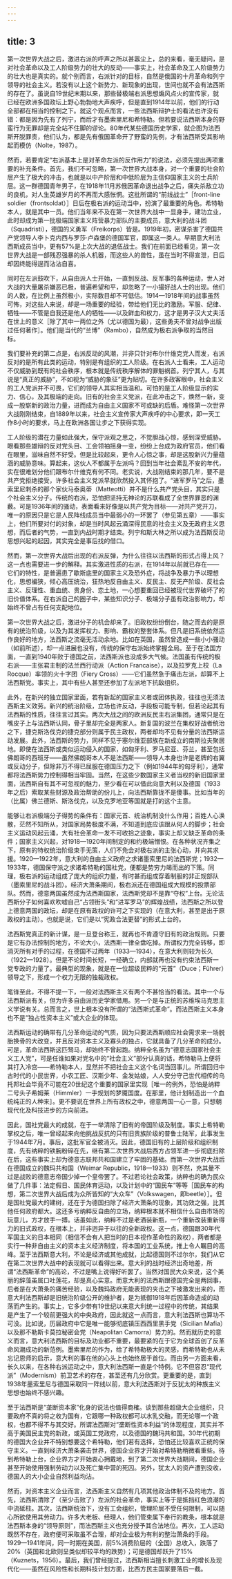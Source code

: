 ```yaml
---
---
---
```

title: 3
---




第一次世界大战之后，激进右派的呼声之所以甚嚣尘上，总的来看，毫无疑问，是对社会革命以及工人阶级势力的壮大的反动——事实上，社会革命及工人阶级势力的壮大也是真实的。就个别而言，右派针对的目标，自然是俄国的十月革命和列宁领导的社会主义。若没有以上这个新势力、新现象的出现，世间也就不会有法西斯的存在了。虽说自19世纪末期以来，那些替极端右派思想煽风点火的宣传家，就已经在欧洲多国政坛上野心勃勃地大声疾呼，但是直到1914年以前，他们的行动全部都在相当的控制之下。就这个观点而言，一些法西斯辩护士的看法也许没有错：都是因为先有了列宁，而后才有墨索里尼和希特勒。但若要说法西斯本身的野蛮行为无罪却是完全站不住脚的谬论。80年代某些德国历史学家，就企图为法西斯开脱罪责，他们认为，都是先有俄国革命开了野蛮的先例，才有法西斯受其影响起而模仿（Nolte，1987）。

然而，若要肯定“右派基本上是对革命左派的反作用力”的说法，必须先提出两项重要的补充条件。首先，我们不可忽略，第一次世界大战本身，对一个重要的社会阶层产生了极大的冲击，也就是以中产阶层和中低阶层为主信仰国家主义的士兵阶层。这一群德国青年男子，在1918年11月苏俄因革命退出战争之后，痛失杀敌立功的良机，对人生英雄岁月的不再而大感怅惘。这批所谓的“前线战士”［front-line soldier（frontsoldat）］日后在极右派的运动当中，扮演了最重要的角色。希特勒本人，就是其中一员。他们当年来不及在第一次世界大战中一显身手，建功立业，此时却成为第一批极端国家主义阵营暴力部队的主要成员，意大利的战斗团（Squadristi），德国的义勇军（Freikorps）皆是。1919年初，密谋杀害了德国共产党领导人李卜克内西与罗莎·卢森堡的德国军官，即属这一类人。早期意大利法西斯成员当中，更有57%是上次大战的退伍战士。我们在前面已经看见，第一次世界大战是一部残忍强暴的杀人机器，而这些人的兽性，虽在当时不得宣泄，日后却因终能得逞而沾沾自喜。

同时在左派鼓吹下，从自由派人士开始，一直到反战、反军事的各种运动，世人对大战的大量屠杀嫌恶已极，普遍希望和平，却忽略了一小撮好战人士的出现。他们的人数，在比例上虽然极小，实际数目却不可低估。1914—1918年间的战事虽然可怖，对这些人来说，却是一场重要的经验，带给他们无比的激励。军服、纪律、牺牲——不管是自我还是他人的牺牲——以及鲜血和权力，这才是男子汉大丈夫活在世上的意义［除了其中一两位之外（尤以德国为最），这些勇夫不曾对战争出版过任何著作］。他们是当代的“兰博”（Rambo），自然成为极右派争取的当然目标。

我们要补充的第二点是，右派反动的风潮，并非只针对布尔什维克党人而发，右派反对的是所有此类的运动，特别是有组织的工人阶级。在右派人士看来，工人运动不仅威胁到既有的社会秩序，根本就是传统秩序解体的罪魁祸首。列宁其人，与其说是“真正的威胁”，不如视为“威胁的象征”更为贴切。在许多政客眼中，社会主义的工人党派并不可畏，它们的领导人其实相当温和。可怕的是工人阶级显示的实力、信心，及其极端的走向。旧有的社会主义党派，在此冲击之下，焕然一新，变成一股崭新的政治力量，进而成为自由主义国家不可或缺的后盾。难怪第一次世界大战刚刚结束，自1889年以来，社会主义宣传家大声疾呼的中心要求，即一天工作8小时的要求，马上在欧洲各国让步之下获得实现。

工人阶级的潜在力量如此强大，保守派观之思之，不觉胆战心惊，感到深受威胁。眼看那些雄辩的反对党头目、工会领袖摇身一变，纷纷上台成为政府官员，他们看在眼里，滋味自然不好受。但是比较起来，更令人心惊之事，却是这股新兴力量蕴涵的威胁意味。算起来，这伙人不都属于左派吗？回到当年社会紊乱不安的年代，实在很难划分他们跟布尔什维克有何不同。老实说，大战刚结束的那几年，要不是共产党拒绝接受，许多社会主义党派早就欣然投入其怀抱了。“进军罗马”之后，墨索里尼刺杀的那个家伙马泰奥蒂（Matteotti）并不是什么共产党头目，其实只是个社会主义分子。传统的右派，恐怕把坚持无神论的苏联看成了全世界罪恶的渊薮。可是1936年间的骚动，表面看来好像是以共产党为目标——对共产党开刀，唯一的原因只是它是人民阵线成员当中最弱小的一环罢了（参见第五章）——事实上，他们所要对付的对象，却是当时风起云涌深得民意的社会主义及无政府主义思想，而后者的气势，一直到内战时期才结束。列宁和斯大林之所以成为法西斯反动思想兴起的起因，其实完全是事后找的借口。

然而，第一次世界大战后出现的右派反弹，为什么往往以法西斯的形式占得上风？这一点也需要进一步的解释。其实激进性质的右派，在1914年以前就已存在——它们的特性，是普遍患了歇斯底里的国家主义及恐外症，将战争及暴力予以理想化，思想褊狭，倾心高压统治，狂热地反自由主义、反民主、反无产阶级、反社会主义、反理性、重血统、贵身份、恋土地，一心想要重回已经被现代世界破坏了的旧价值体系。在右派自己的圈子中，某些知识分子、极端分子虽有政治影响力，却始终不曾占有任何支配地位。

第一次世界大战之后，激进分子的机会却来了。旧政权纷纷倒台，随之而去的是原有的统治阶级，以及为其发挥权力、影响、霸权的整套体系。但凡是旧系统依然运作良好的地方，法西斯之流毫无活动余地。比如在英国，虽然曾造成一些小小骚动（如前所述），却一点进展也没有，传统的保守右派始终掌握全局。至于在法国方面，一直到1940年败于德国之前，法西斯派也没成多大气候。法国虽有传统的极右派——主张君主制的法兰西行动派（Action Francaise），以及拉罗克上校（La Rocque）率领的火十字团（Fiery Cross）——它们虽然急于痛击左派，却算不上法西斯党。事实上，其中有些人甚至还参加了左派地下抗敌组织。

此外，在新兴的独立国家里面，若有新起的国家主义者或团体执政，往往也无须法西斯主义效劳。新兴的统治阶级，立场也许反动，手段极可能专制，但若论起其有法西斯的性质，往往言过其实。两次大战之间的欧洲反民主右派集团，通常只是在嘴皮子上与法西斯认同，骨子里却完全是两家人。新复国的波兰在集权好战者统治之下，捷克斯洛伐克的捷克部分则属于民主政权，两者却均不见有分量的法西斯运动发展。此外，法西斯的势力，同样不见于塞尔维亚部族在新成立的南斯拉夫聚居地。即使在法西斯或类似运动侵入的国家，如匈牙利、罗马尼亚、芬兰，甚至包括佛朗哥的西班牙——虽然佛朗哥本人不是法西斯——领导人本身也许是老牌的右翼或反动分子，但除非万不得已屈服在德国压力之下（例如1944年的匈牙利），通常都将法西斯势力控制得相当牢固。当然，在这些少数国家主义者当权的新旧国家里面，法西斯自有其不可忽视的魅力，至少看在可以借此向意大利以及德国（1933年之后）索取某些财源及政治帮助的份儿上，向法西斯靠拢不是傻事。比如当年的（比属）佛兰德斯、斯洛伐克，以及克罗地亚等国就是打的这个主意。

能够让右派极端分子得势的条件有：国家元首、统治机制没什么作用；百姓人心涣散，茫然不知所从，对国家局势极度不满，不知道到底应该跟从何人的脚步；社会主义运动风起云涌，大有社会革命一发不可收拾之迹象，事实上却又缺乏革命的条件；国家主义兴起，对1918—1920年间制定的和约极端憎恨。在各种状况齐集之下，原有的特权统治阶级束手无策，人们不免会对极右派的主张心动，并向其求援。1920—1922年，意大利的自由主义政府之求诸墨索里尼的法西斯党；1932—1933年，德国保守派之求诸希特勒的国社党，便都是势穷力竭而出的下策。同理，极右派的运动组成了庞大的组织力量，有时甚而组成穿着制服的非正规部队（墨索里尼的战斗团）。经济大萧条期间，极右派还在德国组成大规模的投票部队。然而，德意两国虽然成为法西斯国家，法西斯党却不是靠“夺权”上台。无论法西斯分子如何喜欢吹嘘自己“占领街头”和“进军罗马”的辉煌战绩，法西斯之所以登上德意两国的政坛，却是在原有政权的许可之下实现的（在意大利，甚至是出于原政权的主动）。也就是说，它们是以“宪政合法更替”的形式上台的。

法西斯党真正的新计谋，是一旦登台称王，就再也不肯遵守旧有的政治规则。只要是它有办法控制的地方，不论大小，法西斯一律全盘吃掉。所谓权力完全转移，即消灭所有对手的过程，在德国不过两年（1933—1934），在意大利则较为长久（1922—1928）。但是不论时间长短，一经确立，内部就再也没有约束法西斯一党专政的力量了。最典型的现象，就是在一位超级民粹的“元首”（Duce；Führer）领导之下，形成一个权力无限的独裁政权。

笔锋至此，不得不提一下，一般对法西斯主义有两个不甚恰当的看法。其中一个与法西斯派有关，但为许多自由派历史学家借用。另一个是与正统的苏维埃马克思主义学说有关。总而言之，世上根本没有所谓的“法西斯式革命”。而法西斯主义本身也不是“独占性资本主义”或大企业的体现。

法西斯运动的确带有几分革命运动的气质，因为只要法西斯顺应社会需求来一场脱胎换骨的大改变，并且反对资本主义及寡头的独占，它就具备了几分革命的成分。可是，革命法西斯这匹驽马，却始终不曾起跑。纳粹全名虽为“德意志国家社会主义工人党”，可是任谁如果对党名中的“社会主义”部分认真的话，希特勒马上便将其打入冷宫——希特勒本人，显然并不把社会主义这个名词当回事儿。所谓回归中古时代的小民世界，小农工匠、汉斯少年、金发姑娘，人人安分守己世代相传的乌托邦社会毕竟不可能在20世纪这个重要的国家里实现［唯一的例外，恐怕是纳粹二号头子希姆莱（Himmler）一手规划的梦魇国度。在那里，他计划制造出一个血统纯正的人种来］。更不要说在世界上所有政权之中，德意两国一心一意，只想朝现代化及科技进步的方向前进。

因此，国社党最大的成就，在于一举清除了旧有的帝国阶级及制度。事实上希特勒掌权之后，唯一曾经起来向他挑战反抗的只有旧贵族阶级的普鲁士陆军，此事发生于1944年7月。事后，这批军官全被消灭。因此，德国旧有的上层阶级和组织制度，先有纳粹的铁腕粉碎在先，继有第二次世界大战后西方占领军进一步彻底扫除在后，这些事实上却为德意志联邦共和国建立了牢固的基础。而第一次世界大战后在德国成立的魏玛共和国（Weimar Republic，1918—1933）则不然，充其量不过是战败的德意志帝国少掉一个皇帝罢了。不过若论社会政策，纳粹也的确为民众做了几件事：法定假日、国民体育运动，以及计划中的“国民车”等等［国民车的构想，第二次世界大战后成为众所皆知的“大众车”（Volkswagen，即beetle）］。但是国社党最大的建树，还在于为德国扫除了经济大萧条的现象，其功效之强，比其他任何政府都大。这还多亏纳粹反自由的立场，纳粹根本就不相信什么自由市场的玩意儿，方才放手一搏。话虽如此，纳粹不过是老酒装新瓶，一个重新改装重新得力的旧式政权，在根本上，并非迥异于以往的全新政权。这一点，德国跟30年代军国主义的日本相同（相信不会有人把当时的日本视作革命性的政权），两者都是实行一种非自由主义的资本主义经济制度，将本国的工业系统，推上令人瞩目的高峰。至于法西斯意大利，不论是经济或其他成就，比起德国则不过尔尔，我们从它在第二次世界大战中的表现就可以看得出来。意大利的战时经济出奇地差，所谓“法西斯革命”的高论，不过是嘴上说得好听罢了。当然对国民大众来说，这个美丽的辞藻虽属口吐莲花，却是真心实意。而意大利的法西斯跟德国完全是两回事，后者是在大萧条的痛苦经验，以及魏玛政府无能表现的夹击之下被激发出来的，而意大利法西斯却是旧统治阶级公开的维护者，是为抵御1918年后因革命造成的动荡而产生的。事实上，它多少带有19世纪以来意大利统一过程中的传统，其结果是产生了一个较前更强大的中央政府，因此就这一点而言，意大利法西斯也算功不可没。比如说，历届政府中它是唯一能够彻底镇压西西里黑手党（Sicilian Mafia）以及那不勒斯卡莫拉秘密会党（Neapolitan Camorra）势力的。然而就历史的意义而言，意大利法西斯的目标及功业都不重要，最要紧的在于它为全球首创了反革命风潮成功的新范例。墨索里尼的作为，给了希特勒极大的灵感，而希特勒也从未忘记恩师的启示，意大利的事在他的心头上也始终居于首位。而由另一方面来看，长久以来，在各种右派运动之中，意大利法西斯一直是个特例。它不但容忍“现代派”（Modernism）前卫艺术的存在，甚至还有几分欣赏。更重要的是，直到1938年墨索里尼与德国采取同一阵线以前，意大利法西斯对于反犹太的种族主义思想也始终不感兴趣。

至于法西斯是“垄断资本家”化身的说法也值得商榷。谈到那些超级大企业组织，只要政府不真的将之收为国有，它跟哪一种政权都可以水乳交融，而无论哪一个政权，也都不得不与其交好。所谓法西斯对“垄断性资本利益”的体现程度，其实并不高于美国民主党的新政，或英国工党政府，以及德国的魏玛共和国。30年代初期的德国大企业并不特别想要这个希特勒，他们若有选择，恐怕还比较喜欢正统的保守主义。一直到经济大萧条袭击世界，德国企业界才开始对希特勒稍微看重些。待到希特勒上台，企业界方才开始衷心拥戴地，到了第二次世界大战期间，德国企业甚至开始使用强制劳动力以及死亡集中营的死囚。另外，犹太人的资产遭到没收，德国人的大小企业自然利益均沾。

然而，对资本主义企业而言，法西斯主义自然有几项其他政治体制不及的地方。首先，法西斯清除了（至少击败了）左派的社会革命，事实上等于是抵挡红色浪潮的中流砥柱。其次，法西斯统治下，没有工会组织，管理阶层不受任何限制，可以随心所欲使用其劳动力。许多大老板、经理人，他们管束属下奉行的教条，根本就是法西斯本身的“领导原则”，而法西斯主义也充分授予其合法地位。再次，工人运动既然不存在，政府便可采取虽不合理，却对企业极为有利的整治萧条的手段。1929—1941年间，同一时期在美国，前5%消费阶层的（全国）总收入，跌落了20%（英国和北欧则呈类似却较平均的跌势）；可是德国却跃升了15%（Kuznets，1956）。最后，我们曾经提过，法西斯相当擅长刺激工业的增长及现代化——虽然在风险性和长期科技计划方面，比西方民主国家要落后一截。